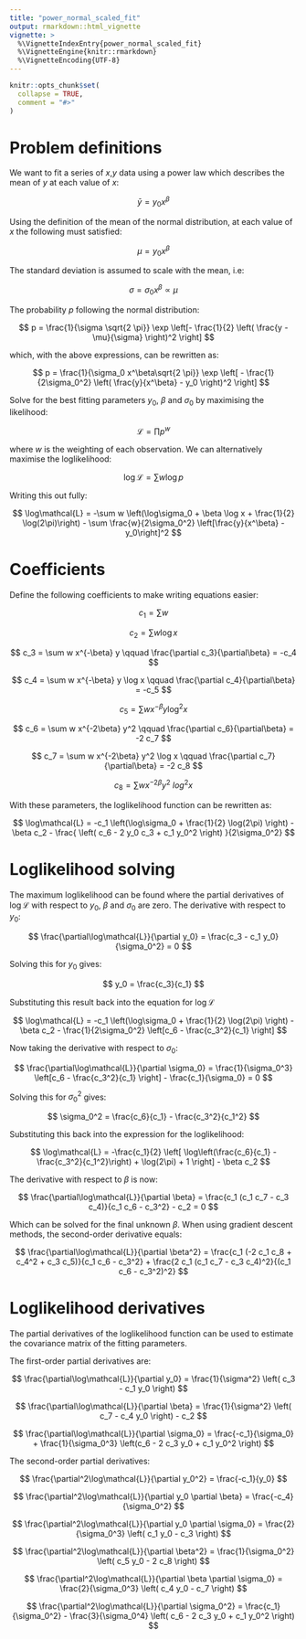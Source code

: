 ```yaml
---
title: "power_normal_scaled_fit"
output: rmarkdown::html_vignette
vignette: >
  %\VignetteIndexEntry{power_normal_scaled_fit}
  %\VignetteEngine{knitr::rmarkdown}
  %\VignetteEncoding{UTF-8}
---
```


```r
knitr::opts_chunk$set(
  collapse = TRUE,
  comment = "#>"
)
```


# Problem definitions

We want to fit a series of $x$,$y$ data using a power law which describes the mean of $y$ at each value of $x$:

$$
\bar{y} = y_0 x^\beta
$$

Using the definition of the mean of the normal distribution, at each value of $x$ the following must satisfied:

$$
\mu = y_0 x^\beta
$$

The standard deviation is assumed to scale with the mean, i.e:

$$
\sigma = \sigma_0 x^\beta \propto \mu
$$

The probability $p$ following the normal distribution:

$$ 
p = \frac{1}{\sigma \sqrt{2 \pi}} \exp \left[- \frac{1}{2} \left( \frac{y - \mu}{\sigma} \right)^2 \right]
$$

which, with the above expressions, can be rewritten as:

$$
p = \frac{1}{\sigma_0 x^\beta\sqrt{2 \pi}} \exp \left[ - \frac{1}{2\sigma_0^2} \left( \frac{y}{x^\beta} - y_0 \right)^2 \right]
$$

Solve for the best fitting parameters $y_0$, $\beta$ and $\sigma_0$ by maximising the likelihood:

$$
\mathcal{L} = \prod p^w
$$

where $w$ is the weighting of each observation. We can alternatively maximise the loglikelihood:

$$
\log\mathcal{L} = \sum w \log p
$$

Writing this out fully:

$$
\log\mathcal{L} = 
-\sum w \left(\log\sigma_0 + \beta \log x + \frac{1}{2} \log(2\pi)\right) -
\sum \frac{w}{2\sigma_0^2} \left[\frac{y}{x^\beta} - y_0\right]^2
$$

# Coefficients

Define the following coefficients to make writing equations easier:

$$
c_1 = \sum w
$$

$$
c_2 = \sum w \log x
$$

$$ 
c_3 = \sum w x^{-\beta} y
\qquad
\frac{\partial c_3}{\partial\beta} = -c_4
$$

$$ 
c_4 = \sum w x^{-\beta} y \log x
\qquad
\frac{\partial c_4}{\partial\beta} = -c_5
$$

$$ 
c_5 = \sum w x^{-\beta} y \log^2 x
$$

$$
c_6 = \sum w x^{-2\beta} y^2
\qquad
\frac{\partial c_6}{\partial\beta} = -2 c_7
$$

$$
c_7 = \sum w x^{-2\beta} y^2 \log x
\qquad
\frac{\partial c_7}{\partial\beta} = -2 c_8
$$

$$
c_8 = \sum w x^{-2\beta} y^2 \ log^2 x
$$

With these parameters, the loglikelihood function can be rewritten as:

$$
\log\mathcal{L} = 
-c_1 \left(\log\sigma_0 + \frac{1}{2} \log(2\pi) \right) -
\beta c_2 -
\frac{ \left( c_6 - 2 y_0 c_3 + c_1 y_0^2 \right) }{2\sigma_0^2}
$$

# Loglikelihood solving

The maximum loglikelihood can be found where the partial derivatives of $\log\mathcal{L}$ with respect to $y_0$, $\beta$ and $\sigma_0$ are zero. The derivative with respect to $y_0$:

$$
\frac{\partial\log\mathcal{L}}{\partial y_0} = 
\frac{c_3 - c_1 y_0}{\sigma_0^2}
= 0
$$

Solving this for $y_0$ gives:

$$
y_0 = \frac{c_3}{c_1}
$$

Substituting this result back into the equation for $\log\mathcal{L}$

$$
\log\mathcal{L} = 
-c_1 \left(\log\sigma_0 + \frac{1}{2} \log(2\pi) \right) -
\beta c_2 -
\frac{1}{2\sigma_0^2} \left[c_6 - \frac{c_3^2}{c_1} \right]
$$

Now taking the derivative with respect to $\sigma_0$:

$$
\frac{\partial\log\mathcal{L}}{\partial \sigma_0} = 
\frac{1}{\sigma_0^3} \left[c_6 - \frac{c_3^2}{c_1} \right] - 
\frac{c_1}{\sigma_0}
= 0
$$

Solving this for $\sigma_0^2$ gives:

$$
\sigma_0^2 = \frac{c_6}{c_1} - \frac{c_3^2}{c_1^2}
$$

Substituting this back into the expression for the loglikelihood:

$$
\log\mathcal{L} = 
-\frac{c_1}{2} \left[ \log\left(\frac{c_6}{c_1} - \frac{c_3^2}{c_1^2}\right) +  \log(2\pi) + 1 \right] -
\beta c_2 
$$

The derivative with respect to $\beta$ is now:

$$
\frac{\partial\log\mathcal{L}}{\partial \beta} = 
\frac{c_1 (c_1 c_7 - c_3 c_4)}{c_1 c_6 - c_3^2} - c_2
= 0
$$

Which can be solved for the final unknown $\beta$. When using gradient descent methods, the second-order derivative equals:

$$
\frac{\partial\log\mathcal{L}}{\partial \beta^2} = 
\frac{c_1 (-2 c_1 c_8 + c_4^2 + c_3 c_5)}{c_1 c_6 - c_3^2} + 
\frac{2 c_1 (c_1 c_7 - c_3 c_4)^2}{(c_1 c_6 - c_3^2)^2}
$$

# Loglikelihood derivatives

The partial derivatives of the loglikelihood function can be used to estimate the covariance matrix of the fitting parameters.

The first-order partial derivatives are:

$$
\frac{\partial\log\mathcal{L}}{\partial y_0} = 
\frac{1}{\sigma^2} \left( c_3 - c_1 y_0 \right)
$$

$$
\frac{\partial\log\mathcal{L}}{\partial \beta} = 
\frac{1}{\sigma^2} \left( c_7 - c_4 y_0 \right) - c_2
$$

$$
\frac{\partial\log\mathcal{L}}{\partial \sigma_0} = 
\frac{-c_1}{\sigma_0} + \frac{1}{\sigma_0^3} \left(c_6 - 2 c_3 y_0 + c_1 y_0^2 \right)
$$

The second-order partial derivatives:

$$
\frac{\partial^2\log\mathcal{L}}{\partial y_0^2} = 
\frac{-c_1}{y_0}
$$

$$
\frac{\partial^2\log\mathcal{L}}{\partial y_0 \partial \beta} = 
\frac{-c_4}{\sigma_0^2}
$$

$$
\frac{\partial^2\log\mathcal{L}}{\partial y_0 \partial \sigma_0} = 
\frac{2}{\sigma_0^3} \left( c_1 y_0 - c_3 \right)
$$

$$
\frac{\partial^2\log\mathcal{L}}{\partial \beta^2} = 
\frac{1}{\sigma_0^2} \left( c_5 y_0 - 2 c_8 \right)
$$

$$
\frac{\partial^2\log\mathcal{L}}{\partial \beta \partial \sigma_0} = 
\frac{2}{\sigma_0^3} \left( c_4 y_0 - c_7 \right)
$$

$$
\frac{\partial^2\log\mathcal{L}}{\partial \sigma_0^2} = 
\frac{c_1}{\sigma_0^2} - \frac{3}{\sigma_0^4} \left( c_6 - 2 c_3 y_0 + c_1 y_0^2 \right)
$$
